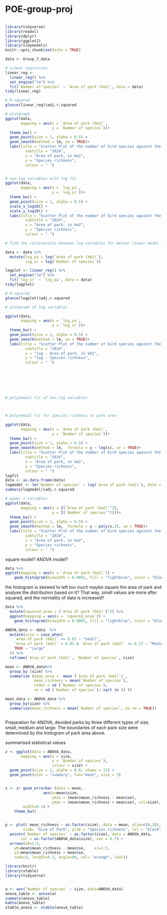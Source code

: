 # POE-group-proj

```r

```

```r
library(tidyverse)
library(readxl)
library(dplyr)
library(ggplot2)
library(tidymodels)
knitr::opts_chunk$set(echo = TRUE)
```

```r
data <- Group_7_data

# Linear regression
linear_reg <- 
  linear_reg() %>%
  set_engine("lm") %>%
  fit(`Number of species` ~ `Area of park (km2)`, data = data)
tidy(linear_reg)

# R-squared
glance(linear_reg)$adj.r.squared

# plotgraph
ggplot(data,
       mapping = aes(x = `Area of park (km2)`,
                     y = `Number of species`))+
  theme_bw() +
  geom_point(size = 1, alpha = 0.5) + 
  geom_smooth(method = lm, se = TRUE)+
  labs(title = "Scatter Plot of the number of bird species against the area of parks",
         subtitle = "2024", 
         x = "Area of park, in km2",
         y = "Species richness",
         colour = " ") 


# non-log variables with log fit
ggplot(data,
       mapping = aes(x = `log_pa`,
                     y = `log_sr`))+
  theme_bw() +
  geom_point(size = 1, alpha = 0.5) +
  scale_x_log10() +
  scale_y_log10() +
  labs(title = "Scatter Plot of the number of bird species against the area of parks",
         subtitle = "2024", 
         x = "Area of park, in km2",
         y = "Species richness",
         colour = " ") 

# find the relaitonship between log variables for better linear model fit

data <- data %>%
  mutate(log_pa = log(`Area of park (km2)`),
         log_sr = log(`Number of species`))

logplot <- linear_reg() %>%
  set_engine("lm") %>%
  fit(`log_sr` ~ `log_pa`, data = data)
tidy(logplot)

# R-squared
glance(logplot)$adj.r.squared

# plotgraph of log variables

ggplot(data,
       mapping = aes(x = `log_pa`,
                     y = `log_sr`))+
  theme_bw() +
  geom_point(size = 1, alpha = 0.5) + 
  geom_smooth(method = lm, se = TRUE)+
  labs(title = "Scatter Plot of the number of bird species against the area of parks",
         subtitle = "2024", 
         x = "log - Area of park, in km2",
         y = "log - Species richness",
         colour = " ") 







# polynomial fit of non-log variables



# polynomial fit for species richness vs park area

ggplot(data,
       mapping = aes(x = `Area of park (km2)`,
                     y = `Number of species`))+
  theme_bw() +
  geom_point(size = 1, alpha = 0.5) + 
  geom_smooth(method = lm,  formula = y ~ log(x), se = TRUE)+
  labs(title = "Scatter Plot of the number of bird species against the area of parks",
         subtitle = "2024", 
         x = "Area of park, in km2",
         y = "Species richness",
         colour = " ") 
logfit
data <- as.data.frame(data) 
logmodel <- lm(`Number of species` ~ log(`Area of park (km2)`), data = data)
summary(logmodel)$adj.r.squared

# power 2 variables
ggplot(data,
       mapping = aes(x = I(`Area of park (km2)`^2),
                     y = I(`Number of species`^2)))+
  theme_bw() +
  geom_point(size = 1, alpha = 0.5) + 
  geom_smooth(method = lm,  formula = y ~ poly(x,2), se = TRUE)+
  labs(title = "Scatter Plot of the number of bird species against the area of parks",
         subtitle = "2024", 
         x = "Area of park, in km2",
         y = "Species richness",
         colour = " ") 
```
square model? ANOVA model? 

```r
data %>%
ggplot(mapping = aes(x = `Area of park (km2)`)) +
    geom_histogram(binwidth = 0.0001, fill = "lightblue", color = "black") 
```
the histogram is skewed to left too much
maybe square the area of park and analyse the distribution based on it? 
That way, small values are more after squared, and the normality of data is increased? 

```r
data %>%
  mutate(squared_area = (`Area of park (km2)`)^2) %>%
  ggplot(mapping = aes(x = `squared_area`)) +
    geom_histogram(binwidth = 0.0005, fill = "lightblue", color = "black")

```
```r

ANOVA_data <- data  %>%
  mutate(size = case_when(
    `Area of park (km2)` <= 0.01 ~ "Small", 
    `Area of park (km2)` > 0.01 & `Area of park (km2)` <= 0.17 ~ "Medium", 
    TRUE ~ "Large"
  )) %>%
  reframe(`Area of park (km2)`, `Number of species`, size)

mean <- ANOVA_data%>%
  group_by (size) %>% 
  summarise (mean_area =  mean (`Area of park (km2)`) ,
             mean_richness = mean(`Number of species`),
             stdev = sd (`Number of species`), 
             se = sd (`Number of species`)/ sqrt (n () ))

mean_data <- ANOVA_data %>%
  group_by(size) %>%
  summarise(mean_richness = mean(`Number of species`, na.rm = TRUE))



```
Preparation for ANOVA, devided parks by three different types of size, small, medium and large. 
The boundaries of each park size were determined by the histogram of park area above. 

summarised statistical values

```r
z <- ggplot(data = ANOVA_data, 
       mapping = aes(x = size,
                     y = `Number of species`),
                     colour = size) +
  geom_point(size = 2, alpha = 0.8, shape = 21) +
  geom_point(stat = "summary", fun="mean", size = 3)


z <- z+ geom_errorbar (data = mean, 
                 aes(x=mean$size, 
                     ymin = (mean$mean_richness - mean$se),
                     ymax = (mean$mean_richness + mean$se), col=size),
		width=0.1) +
    theme_bw()


p <- plot( mean_richness ~ as.factor(size), data = mean, ylim=c(0,20), 
        xlab= "Size of Park", ylab = "Species richness", col = "black", cex = 1) + 
  points(`Number of species` ~ as.factor(size), data = ANOVA_data, 
       col = as.factor(ANOVA_data$size), cex = 0.7) +
  arrows(x0=1:3, 
	y0=mean$mean_richness - mean$se, 	x1=1:3, 
	y1=mean$mean_richness + mean$se,
	code=3, length=0.2, angle=90, col= "orange", lwd=1)

```

```r
library(knitr)
library(xtable)
library(tidyverse)


a <- aov(`Number of species` ~ size, data=ANOVA_data) 
anova_table <- anova(a)
summary(anova_table)
kable(anova_table)
xtable_anova <- xtable(anova_table)
```




